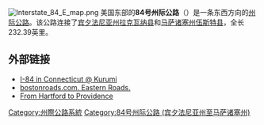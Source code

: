 {{About|位于美国东部的84号州际公路|位于美国西部，且具有相同编号的州际公路|84号州际公路 (俄勒冈州至犹他州)}}
[[File:Interstate_84_E_map.png|thumb]]
美国东部的'''84号州际公路'''（{{lang-en|'''Interstate 84'''}}）是一条东西方向的[[州际公路系统|州际公路]]。该公路连接了[[宾夕法尼亚州|宾夕法尼亚州]][[拉克瓦纳县|拉克瓦纳县]]和[[马萨诸塞州|马萨诸塞州]][[烏斯特縣_(麻薩諸塞州)|伍斯特县]]，全长232.39英里。

== 外部链接 ==
*[http://www.kurumi.com/roads/ct/i84.html I-84 in Connecticut @ Kurumi]{{Wayback|url=http://www.kurumi.com/roads/ct/i84.html |date=20150219080105 }}
*[http://www.bostonroads.com/roads/I-84_MA/ bostonroads.com. Eastern Roads.]{{Wayback|url=http://www.bostonroads.com/roads/I-84_MA/ |date=20171215000446 }}
*[http://www.kurumi.com/roads/ct/harttoprov.html From Hartford to Providence]{{Wayback|url=http://www.kurumi.com/roads/ct/harttoprov.html |date=20150226135329 }}
{{宾夕法尼亚州至马萨诸塞州的84号州际公路及其辅助线}}
{{州際公路系統}}

[[Category:州際公路系統|Category:州際公路系統]]
[[Category:84号州际公路_(宾夕法尼亚州至马萨诸塞州)|Category:84号州际公路 (宾夕法尼亚州至马萨诸塞州)]]